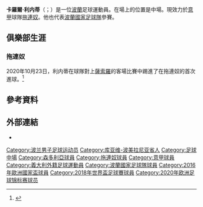 {{noteTA
|G1=意甲
|G2=Football
|G3=uefa
|1=zh-hans:利内蒂;zh-hk:利尼迪;zh-tw:利内蒂
}}
{{Infobox football biography
|name                = 卡羅爾·利内蒂<br>Karol Linetty
|image               = Karol Linetty 2014.jpg
|image_size          = 
|caption             = 
|fullname = Karol Linetty<ref name=FIFA>{{cite web |url=https://tournament.fifadata.com/documents/FWC/2018/pdf/FWC_2018_SQUADLISTS.PDF |title=FIFA World Cup Russia 2018: List of players: Poland |publisher=FIFA |page=22 |date=15 July 2018 |archiveurl=https://web.archive.org/web/20191206135930/https://tournament.fifadata.com/documents/FWC/2018/pdf/FWC_2018_SQUADLISTS.PDF |archivedate=2019-12-06 |accessdate=2020-09-01 |dead-url=yes }}</ref>
|birth_date          = {{birth date and age|1995|2|2|df=y}}<ref name=FIFA/>
|birth_place         = {{flagicon|POL}} [[波蘭|波蘭]][[日寧|日寧]]
|height              = 1.76 m<ref name=FIFA/>
|position            = 中場
|currentclub         = [[拖連奴足球會|拖連奴]]
|clubnumber          = 77
|youthyears1         = 2006
|youthclubs1         = Sokół Damasławek
|youthyears2         = 2006–2012
|youthclubs2         = [[波茲南萊克足球俱樂部|列治普斯納]]
|years1              = 2012–2016
|clubs1              = [[波茲南萊克足球俱樂部|列治普斯納]]
|caps1               = 93
|goals1              = 6
|years2              = 2016–2020
|clubs2              = [[桑普多利亚足球俱乐部|桑普多利亚]]
|caps2               = 124
|goals2              = 11
|years3              = 2020–
|clubs3              = [[拖連奴足球會|拖連奴]]
|caps3               = 27
|goals3              = 1
|nationalyears1      = 2010
|nationalteam1       = 波蘭U15
|nationalcaps1       = 4
|nationalgoals1      = 0
|nationalyears2      = 2011–2012
|nationalteam2       = 波蘭U17
|nationalcaps2       = 12
|nationalgoals2      = 1
|nationalyears3      = 2012
|nationalteam3       = 波蘭U19
|nationalcaps3       = 6
|nationalgoals3      = 0
|nationalyears4      = 2013–2017
|nationalteam4       = [[波蘭21歲以下國家足球隊|波蘭U21]]
|nationalcaps4       = 8
|nationalgoals4      = 0
|nationalyears5      = 2014–
|nationalteam5       = [[波蘭國家足球隊|波蘭]]
|nationalcaps5       = 33
|nationalgoals5      = 3
|club-update         = 2021年5月23日
|nationalteam-update = 2021年6月1日
}}

'''卡羅爾·利内蒂'''（{{lang-pl|Karol Linetty}}；{{bd|1995年|2月2日}}）是一位[[波蘭|波蘭]]足球運動員。在場上的位置是中場。現效力於[[意大利足球甲级联赛|意甲]]球隊[[拖連奴足球會|拖連奴]]。他也代表[[波蘭國家足球隊|波蘭國家足球隊]]參賽。

==俱樂部生涯==
===拖連奴===
2020年10月23日，利内蒂在球隊對上[[薩斯索羅足球體育會|薩索羅]]的客場比賽中踢進了在拖連奴的首次進球。<ref>{{Cite web |url=https://us.as.com/resultados/futbol/italia/2020_2021/directo/regular_a_5_327842/ |title=Sassuolo v Torino: resultado, resumen y goles |access-date=2020-10-23 |archive-date=2020-11-25 |archive-url=https://web.archive.org/web/20201125172332/https://us.as.com/resultados/futbol/italia/2020_2021/directo/regular_a_5_327842/ |dead-url=no }}</ref>


==參考資料==
{{Reflist}}
             
==外部連結==
*{{Soccerway|213909}}

{{Torino F.C. squad}}
{{2016年歐洲國家盃波蘭參賽名單}}
{{2018年世界杯足球赛波兰参赛名单}}
{{2020年欧洲足球锦标赛波兰参赛名单}}

{{DEFAULTSORT: Linetty, Karol}}
[[Category:波兰男子足球运动员|Category:波兰男子足球运动员]]
[[Category:库亚维-波美拉尼亚省人|Category:库亚维-波美拉尼亚省人]]
[[Category:足球中場|Category:足球中場]]
[[Category:森多利亞球員|Category:森多利亞球員]]
[[Category:拖連奴球員|Category:拖連奴球員]]
[[Category:意甲球員|Category:意甲球員]]
[[Category:義大利外籍足球運動員|Category:義大利外籍足球運動員]]
[[Category:波蘭國家足球隊球員|Category:波蘭國家足球隊球員]]
[[Category:2016年歐洲國家盃球員|Category:2016年歐洲國家盃球員]]
[[Category:2018年世界盃足球賽球員|Category:2018年世界盃足球賽球員]]
[[Category:2020年欧洲足球锦标赛球员|Category:2020年欧洲足球锦标赛球员]]